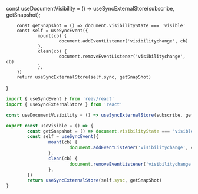 
const useDocumentVisibility = () => useSyncExternalStore(subscribe, getSnapshot);

        const getSnapshot = () => document.visibilityState === 'visible'
        const self = useSyncEvent({
                mount(cb) {
                        document.addEventListener('visibilitychange', cb)
                },
                clean(cb) {
                        document.removeEventListener('visibilitychange', cb)
                },
        })
        return useSyncExternalStore(self.sync, getSnapShot)
}

```ts
import { useSyncEvent } from 'reev/react'
import { useSyncExternalStore } from 'react'

const useDocumentVisibility = () => useSyncExternalStore(subscribe, getSnapshot)

export const useVisible = () => {
        const getSnapshot = () => document.visibilityState === 'visible'
        const self = useSyncEvent({
                mount(cb) {
                        document.addEventListener('visibilitychange', cb)
                },
                clean(cb) {
                        document.removeEventListener('visibilitychange', cb)
                },
        })
        return useSyncExternalStore(self.sync, getSnapShot)
}
```

